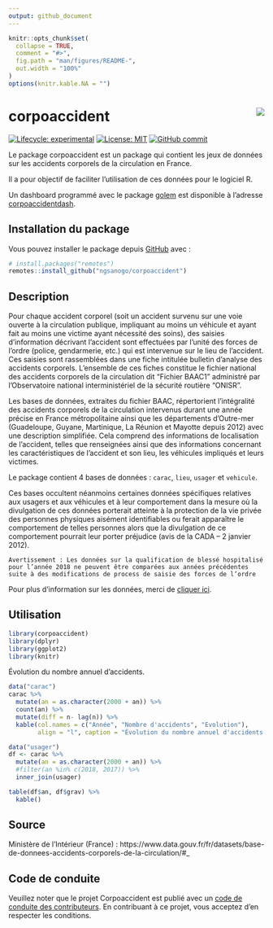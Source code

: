 ```yaml
---
output: github_document
---
```


<!-- README.md is generated from README.Rmd. Please edit that file -->

```r
knitr::opts_chunk$set(
  collapse = TRUE,
  comment = "#>",
  fig.path = "man/figures/README-",
  out.width = "100%"
)
options(knitr.kable.NA = "")
```

# corpoaccident <a href='https://github.com/ngsanogo/corpoaccident'><img src='man/figures/corpoaccident.ico' align="right"  /></a>

<!-- badges: start -->
[![Lifecycle: experimental](https://img.shields.io/badge/lifecycle-experimental-orange.svg)](https://www.tidyverse.org/lifecycle/#experimental)
[![License: MIT](https://img.shields.io/badge/License-MIT-blue.svg)](https://opensource.org/licenses/MIT)
[![GitHub commit](https://img.shields.io/github/last-commit/ngsanogo/corpoaccident)](https://github.com/ngsanogo/corpoaccident/commit/master)
<!-- badges: end -->

Le package corpoaccident est un package qui contient les jeux de données sur les accidents corporels de la circulation en France.

Il a pour objectif de faciliter l’utilisation de ces données pour le logiciel R.

Un dashboard programmé avec le package [golem](https://github.com/ThinkR-open/golem) est disponible à l'adresse [corpoaccidentdash](https://github.com/ngsanogo/corpoaccidentdash).

## Installation du package

Vous pouvez installer le package depuis [GitHub](https://github.com/) avec :

``` r
# install.packages("remotes")
remotes::install_github("ngsanogo/corpoaccident")
```
## Description

Pour chaque accident corporel (soit un accident survenu sur une voie ouverte à la circulation publique, impliquant au moins un véhicule et ayant fait au moins une victime ayant nécessité des soins), des saisies d’information décrivant l’accident sont effectuées par l’unité des forces de l’ordre (police, gendarmerie, etc.) qui est intervenue sur le lieu de l’accident. Ces saisies sont rassemblées dans une fiche intitulée bulletin d’analyse des accidents corporels. L’ensemble de ces fiches constitue le fichier national des accidents corporels de la circulation dit "Fichier BAAC1
" administré par l’Observatoire national interministériel de la sécurité routière "ONISR".

Les bases de données, extraites du fichier BAAC, répertorient l'intégralité des accidents corporels de la circulation intervenus durant une année précise en France métropolitaine ainsi que les départements d’Outre-mer (Guadeloupe, Guyane, Martinique, La Réunion et Mayotte depuis 2012) avec une description simplifiée. Cela comprend des informations de localisation de l’accident, telles que renseignées ainsi que des informations concernant les caractéristiques de l’accident et son lieu, les véhicules impliqués et leurs victimes.

Le package contient 4 bases de données : `carac`, `lieu`, `usager` et `vehicule`.

Ces bases occultent néanmoins certaines données spécifiques relatives aux usagers et aux véhicules et à leur comportement dans la mesure où la divulgation de ces données porterait atteinte à la protection de la vie privée des personnes physiques aisément identifiables ou ferait apparaître le comportement de telles personnes alors que la divulgation de ce comportement pourrait leur porter préjudice (avis de la CADA – 2 janvier 2012). 

`Avertissement : Les données sur la qualification de blessé hospitalisé pour l’année 2018 ne peuvent être comparées aux
années précédentes suite à des modifications de process de saisie des forces de l’ordre`

Pour plus d'information sur les données, merci de [cliquer ici](https://www.data.gouv.fr/fr/datasets/r/8d4df329-bbbb-434c-9f1f-596d78ad529f).

## Utilisation

```r
library(corpoaccident)
library(dplyr)
library(ggplot2)
library(knitr)
```

Évolution du nombre annuel d'accidents.

```r
data("carac")
carac %>%
  mutate(an = as.character(2000 + an)) %>%
  count(an) %>%
  mutate(diff = n- lag(n)) %>%
  kable(col.names = c("Année", "Nombre d'accidents", "Evolution"),
        align = "l", caption = "Évolution du nombre annuel d'accidents de 2005 à 2018\nSource : https://www.data.gouv.fr/")
```

```r
data("usager")
df <- carac %>%
  mutate(an = as.character(2000 + an)) %>%
  #filter(an %in% c(2018, 2017)) %>%
  inner_join(usager)

table(df$an, df$grav) %>%
  kable()
```

## Source

Ministère de l'Intérieur (France) : https://www.data.gouv.fr/fr/datasets/base-de-donnees-accidents-corporels-de-la-circulation/#_

## Code de conduite
  
Veuillez noter que le projet Corpoaccident est publié avec un [code de conduite des contributeurs](https://contributor-covenant.org/version/2/0/CODE_OF_CONDUCT.html). En contribuant à ce projet, vous acceptez d'en respecter les conditions.
